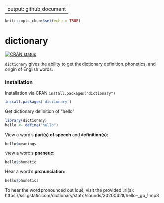 
---
output: github_document
---
  
```r
knitr::opts_chunk$set(echo = TRUE)
```

# dictionary <a href='https://github.com/stevecondylios/dictionary'></a>


<!-- badges: start -->
[![CRAN status](https://www.r-pkg.org/badges/version/dictionary)](https://cran.r-project.org/package=dictionary)
<!-- badges: end -->

`dictionary` gives the ability to get the dictionary definition, phonetics, and origin of English words. 


### Installation

Installation via CRAN `install.packages("dictionary")`

```r

install.packages("dictionary")

``` 


Get dictionary definition of "hello"

```r

library(dictionary)
hello <- define("hello")

``` 


View a word's **part(s) of speech** and **definition(s)**:

```r
hello$meanings
```


View a word's **phonetic**:


```r
hello$phonetic
```


Hear a word's **pronunciation**:

```r

hello$phonetics

```

To hear the word pronounced out loud, visit the provided url(s): https://ssl.gstatic.com/dictionary/static/sounds/20200429/hello--_gb_1.mp3











